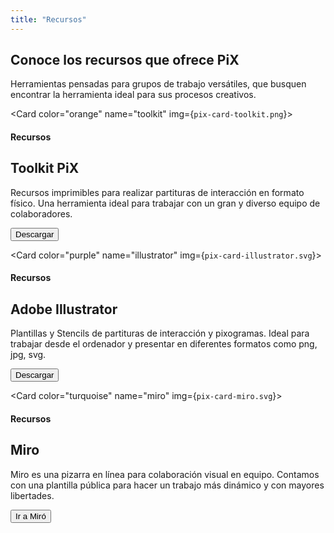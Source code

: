 ```yaml
---
title: "Recursos"
---
```


<Card color="white">
  <h2 className="card-title">Conoce los recursos que ofrece PiX</h2>
  <p>
    Herramientas pensadas para grupos de trabajo versátiles, que busquen encontrar la herramienta ideal para sus procesos creativos.
  </p>
</Card>

<Card color="orange" name="toolkit" img={`pix-card-toolkit.png`}>
  <h4>Recursos</h4>
  <h2 className="card-title">Toolkit PiX</h2>
  <p>
    Recursos imprimibles para realizar partituras de interacción en formato físico.  Una herramienta ideal para trabajar con un gran y diverso equipo de colaboradores.
  </p>
  <Button type="dark" size="lg" to="https://drive.google.com/file/d/1QRMGfkzzcp8Ugoawgri7qq7F_gCspS1t/view?usp=sharing">Descargar</Button>
</Card>

<Card color="purple" name="illustrator" img={`pix-card-illustrator.svg`}>
  <h4>Recursos</h4>
  <h2 className="card-title">Adobe Illustrator</h2>
  <p>
    Plantillas y Stencils de partituras de interacción y pixogramas. Ideal para trabajar desde el ordenador y presentar en diferentes formatos como png, jpg, svg. 
  </p>
  <Button type="dark" size="lg" to="#">Descargar</Button>
</Card>

<Card color="turquoise" name="miro" img={`pix-card-miro.svg`}>
  <h4>Recursos</h4>
  <h2 className="card-title">Miro</h2>
  <p>
    Miro es una pizarra en línea para colaboración visual en equipo. Contamos con una plantilla pública para hacer un trabajo más dinámico y con mayores libertades.
  </p>
  <Button type="dark" size="lg" to="https://miro.com/miroverse/pix-collab/">Ir a Miró</Button>
</Card>